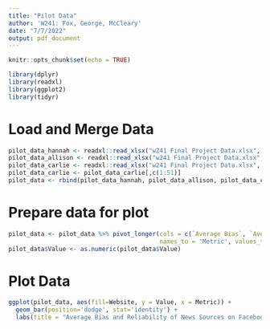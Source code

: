 ```yaml
---
title: "Pilot Data"
author: 'W241: Fox, George, McCleary'
date: "7/7/2022"
output: pdf_document
---
```


```r
knitr::opts_chunk$set(echo = TRUE)
```

```r
library(dplyr)
library(readxl)
library(ggplot2)
library(tidyr)
```

# Load and Merge Data
```r
pilot_data_hannah <- readxl::read_xlsx("w241 Final Project Data.xlsx", sheet = 2, n_max = 48)
pilot_data_allison <- readxl::read_xlsx("w241 Final Project Data.xlsx", sheet = 3, n_max = 48)
pilot_data_carlie <- readxl::read_xlsx("w241 Final Project Data.xlsx", sheet = 4, n_max = 48)
pilot_data_carlie <- pilot_data_carlie[,c(1:51)]
pilot_data <- rbind(pilot_data_hannah, pilot_data_allison, pilot_data_carlie)
```

# Prepare data for plot
```r
pilot_data <- pilot_data %>% pivot_longer(cols = c(`Average Bias`, `Average Reliability`), 
                                          names_to = 'Metric', values_to = 'Value')
pilot_data$Value <- as.numeric(pilot_data$Value)
```

# Plot Data
```r
ggplot(pilot_data, aes(fill=Website, y = Value, x = Metric)) + 
  geom_bar(position='dodge', stat='identity') + 
  labs(title = "Average Bias and Reliability of News Sources on Facebook and Youtube")
```

